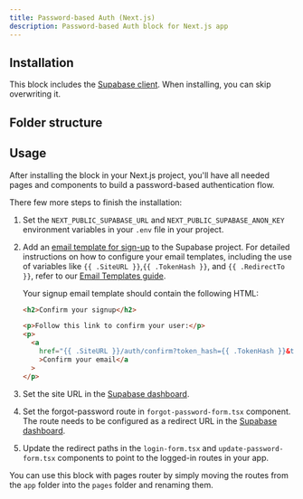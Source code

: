 ```yaml
---
title: Password-based Auth (Next.js)
description: Password-based Auth block for Next.js app
---
```


## Installation

<BlockItem
  name="password-based-auth-nextjs"
  description="All needed components for the password based auth flow"
/>

This block includes the [Supabase client](/ui/docs/nextjs/client). When installing, you can skip overwriting it.

## Folder structure

<RegistryBlock itemName="password-based-auth-nextjs" />

## Usage

After installing the block in your Next.js project, you'll have all needed pages and components to build a password-based authentication flow.

There few more steps to finish the installation:

1. Set the `NEXT_PUBLIC_SUPABASE_URL` and `NEXT_PUBLIC_SUPABASE_ANON_KEY` environment variables in your `.env` file in your project.
1. Add an [email template for sign-up](https://supabase.com/dashboard/project/uznvnxvfhkixgqetwekc/auth/templates) to the Supabase project. For detailed instructions on how to configure your email
   templates, including the use of variables like `{{ .SiteURL }}`,`{{ .TokenHash }}`, and `{{ .RedirectTo }}`, refer to our [Email Templates guide](/docs/email-templates).

   Your signup email template should contain the following HTML:

   ```html
   <h2>Confirm your signup</h2>

   <p>Follow this link to confirm your user:</p>
   <p>
     <a
       href="{{ .SiteURL }}/auth/confirm?token_hash={{ .TokenHash }}&type=email&next={{ .RedirectTo }}"
       >Confirm your email</a
     >
   </p>
   ```

1. Set the site URL in the [Supabase dashboard](https://supabase.com/dashboard/project/_/auth/url-configuration).
1. Set the forgot-password route in `forgot-password-form.tsx` component. The route needs to be configured as a redirect URL in the [Supabase dashboard](https://supabase.com/dashboard/project/_/auth/url-configuration).
1. Update the redirect paths in the `login-form.tsx` and `update-password-form.tsx` components to point to the logged-in routes in your app.

You can use this block with pages router by simply moving the routes from the `app` folder into the `pages` folder and renaming them.
